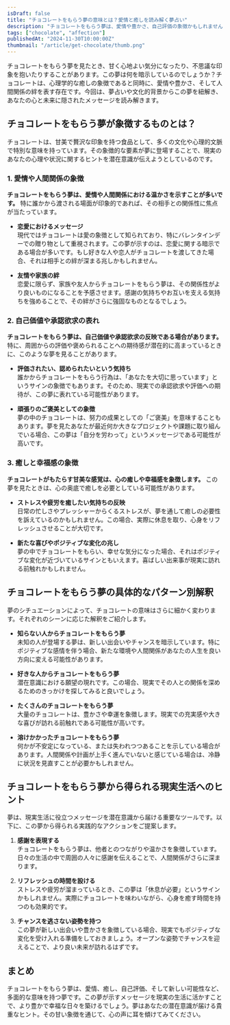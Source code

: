 ```yaml
---
isDraft: false
title: "チョコレートをもらう夢の意味とは？愛情と癒しを読み解く夢占い"
description: "チョコレートをもらう夢は、愛情や豊かさ、自己評価の象徴かもしれません。夢占いや心理学、文化的な視点から、その深い意味を紐解き、現実生活へのヒントをお届けします。"
tags: ["chocolate", "affection"]
publishedAt: "2024-11-30T10:00:00Z"
thumbnail: "/article/get-chocolate/thumb.png"
---
```


チョコレートをもらう夢を見たとき、甘く心地よい気分になったり、不思議な印象を抱いたりすることがあります。この夢は何を暗示しているのでしょうか？チョコレートは、心理学的な癒しの象徴であると同時に、愛情や豊かさ、そして人間関係の絆を表す存在です。今回は、夢占いや文化的背景からこの夢を紐解き、あなたの心と未来に隠されたメッセージを読み解きます。

<TableOfContents />

## チョコレートをもらう夢が象徴するものとは？

チョコレートは、甘美で贅沢な印象を持つ食品として、多くの文化や心理的文脈で特別な意味を持っています。その象徴的な要素が夢に登場することで、現実のあなたの心理や状況に関するヒントを潜在意識が伝えようとしているのです。

### 1. 愛情や人間関係の象徴

<strong>チョコレートをもらう夢は、愛情や人間関係における温かさを示すことが多いです。</strong>
特に誰かから渡される場面が印象的であれば、その相手との関係性に焦点が当たっています。

- <strong>恋愛におけるメッセージ</strong>
  <br />
  現代ではチョコレートは愛の象徴として知られており、特にバレンタインデーでの贈り物として重視されます。この夢が示すのは、恋愛に関する暗示である場合が多いです。もし好きな人や恋人がチョコレートを渡してきた場合、それは相手との絆が深まる兆しかもしれません。

- <strong>友情や家族の絆</strong>
  <br />
  恋愛に限らず、家族や友人からチョコレートをもらう夢は、その関係性がより良いものになることを予感させます。感謝の気持ちやお互いを支える気持ちを強めることで、その絆がさらに強固なものとなるでしょう。

### 2. 自己価値や承認欲求の表れ

<strong>チョコレートをもらう夢は、自己価値や承認欲求の反映である場合があります。</strong>
特に、周囲からの評価や褒められることへの期待感が潜在的に高まっているときに、このような夢を見ることがあります。

- <strong>評価されたい、認められたいという気持ち</strong>
  <br />
  誰かからチョコレートをもらう行為は、「あなたを大切に思っています」というサインの象徴でもあります。そのため、現実での承認欲求や評価への期待が、この夢に表れている可能性があります。

- <strong>頑張りのご褒美としての象徴</strong>
  <br />
  夢の中のチョコレートは、努力の成果としての「ご褒美」を意味することもあります。夢を見たあなたが最近何か大きなプロジェクトや課題に取り組んでいる場合、この夢は「自分を労わって」というメッセージである可能性が高いです。

### 3. 癒しと幸福感の象徴

<strong>チョコレートがもたらす甘美な感覚は、心の癒しや幸福感を象徴します。</strong>
この夢を見たときは、心の奥底で癒しを必要としている可能性があります。

- <strong>ストレスや疲労を癒したい気持ちの反映</strong>
  <br />
  日常の忙しさやプレッシャーからくるストレスが、夢を通して癒しの必要性を訴えているのかもしれません。この場合、実際に休息を取り、心身をリフレッシュさせることが大切です。

- <strong>新たな喜びやポジティブな変化の兆し</strong>
  <br />
  夢の中でチョコレートをもらい、幸せな気分になった場合、それはポジティブな変化が近づいているサインともいえます。喜ばしい出来事が現実に訪れる前触れかもしれません。

## チョコレートをもらう夢の具体的なパターン別解釈

夢のシチュエーションによって、チョコレートの意味はさらに細かく変わります。それぞれのシーンに応じた解釈をご紹介します。

- <strong>知らない人からチョコレートをもらう夢</strong>
  <br />
  未知の人が登場する夢は、新しい出会いやチャンスを暗示しています。特にポジティブな感情を伴う場合、新たな環境や人間関係があなたの人生を良い方向に変える可能性があります。

- <strong>好きな人からチョコレートをもらう夢</strong>
  <br />
  潜在意識における願望の現れです。この場合、現実でその人との関係を深めるためのきっかけを探してみると良いでしょう。

- <strong>たくさんのチョコレートをもらう夢</strong>
  <br />
  大量のチョコレートは、豊かさや幸運を象徴します。現実での充実感や大きな喜びが訪れる前触れである可能性が高いです。

- <strong>溶けかかったチョコレートをもらう夢</strong>
  <br />
  何かが不安定になっている、または失われつつあることを示している場合があります。人間関係や計画が上手く進んでいないと感じている場合は、冷静に状況を見直すことが必要かもしれません。

## チョコレートをもらう夢から得られる現実生活へのヒント

夢は、現実生活に役立つメッセージを潜在意識から届ける重要なツールです。以下に、この夢から得られる実践的なアクションをご提案します。

1. <strong>感謝を表現する</strong>
   <br />
   チョコレートをもらう夢は、他者とのつながりや温かさを象徴しています。日々の生活の中で周囲の人々に感謝を伝えることで、人間関係がさらに深まります。

2. <strong>リフレッシュの時間を設ける</strong>
   <br />
   ストレスや疲労が溜まっているとき、この夢は「休息が必要」というサインかもしれません。実際にチョコレートを味わいながら、心身を癒す時間を持つのも効果的です。

3. <strong>チャンスを逃さない姿勢を持つ</strong>
   <br />
   この夢が新しい出会いや豊かさを象徴している場合、現実でもポジティブな変化を受け入れる準備をしておきましょう。オープンな姿勢でチャンスを迎えることで、より良い未来が訪れるはずです。

## まとめ

チョコレートをもらう夢は、愛情、癒し、自己評価、そして新しい可能性など、多面的な意味を持つ夢です。この夢が示すメッセージを現実の生活に活かすことで、より豊かで幸福な日々を築けるでしょう。夢はあなたの潜在意識が届ける貴重なヒント。その甘い象徴を通じて、心の声に耳を傾けてみてください。
